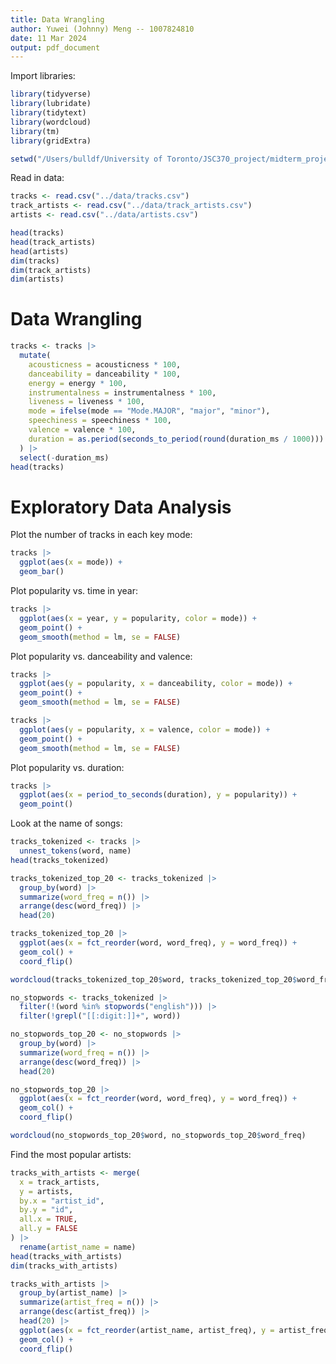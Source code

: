 ```yaml
---
title: Data Wrangling
author: Yuwei (Johnny) Meng -- 1007824810
date: 11 Mar 2024
output: pdf_document
---
```



Import libraries:

```r
library(tidyverse)
library(lubridate)
library(tidytext)
library(wordcloud)
library(tm)
library(gridExtra)
```

```r
setwd("/Users/bulldf/University of Toronto/JSC370_project/midterm_project")
```

Read in data:
```r
tracks <- read.csv("../data/tracks.csv")
track_artists <- read.csv("../data/track_artists.csv")
artists <- read.csv("../data/artists.csv")

head(tracks)
head(track_artists)
head(artists)
dim(tracks)
dim(track_artists)
dim(artists)
```

# Data Wrangling

```r
tracks <- tracks |>
  mutate(
    acousticness = acousticness * 100,
    danceability = danceability * 100,
    energy = energy * 100,
    instrumentalness = instrumentalness * 100,
    liveness = liveness * 100,
    mode = ifelse(mode == "Mode.MAJOR", "major", "minor"),
    speechiness = speechiness * 100,
    valence = valence * 100,
    duration = as.period(seconds_to_period(round(duration_ms / 1000)))
  ) |>
  select(-duration_ms)
head(tracks)
```

# Exploratory Data Analysis

Plot the number of tracks in each key mode:

```r
tracks |>
  ggplot(aes(x = mode)) +
  geom_bar()
```

Plot popularity vs. time in year:

```r
tracks |>
  ggplot(aes(x = year, y = popularity, color = mode)) +
  geom_point() +
  geom_smooth(method = lm, se = FALSE)
```

Plot popularity vs. danceability and valence:

```r
tracks |>
  ggplot(aes(y = popularity, x = danceability, color = mode)) +
  geom_point() +
  geom_smooth(method = lm, se = FALSE)

tracks |>
  ggplot(aes(y = popularity, x = valence, color = mode)) +
  geom_point() +
  geom_smooth(method = lm, se = FALSE)
```

Plot popularity vs. duration:

```r
tracks |>
  ggplot(aes(x = period_to_seconds(duration), y = popularity)) +
  geom_point()
```

Look at the name of songs:

```r
tracks_tokenized <- tracks |>
  unnest_tokens(word, name)
head(tracks_tokenized)

tracks_tokenized_top_20 <- tracks_tokenized |>
  group_by(word) |>
  summarize(word_freq = n()) |>
  arrange(desc(word_freq)) |>
  head(20)

tracks_tokenized_top_20 |>
  ggplot(aes(x = fct_reorder(word, word_freq), y = word_freq)) +
  geom_col() +
  coord_flip()

wordcloud(tracks_tokenized_top_20$word, tracks_tokenized_top_20$word_freq)

no_stopwords <- tracks_tokenized |>
  filter(!(word %in% stopwords("english"))) |>
  filter(!grepl("[[:digit:]]+", word))

no_stopwords_top_20 <- no_stopwords |>
  group_by(word) |>
  summarize(word_freq = n()) |>
  arrange(desc(word_freq)) |>
  head(20)

no_stopwords_top_20 |>
  ggplot(aes(x = fct_reorder(word, word_freq), y = word_freq)) +
  geom_col() +
  coord_flip()

wordcloud(no_stopwords_top_20$word, no_stopwords_top_20$word_freq)
```

Find the most popular artists:

```r
tracks_with_artists <- merge(
  x = track_artists,
  y = artists,
  by.x = "artist_id",
  by.y = "id",
  all.x = TRUE,
  all.y = FALSE
) |>
  rename(artist_name = name)
head(tracks_with_artists)
dim(tracks_with_artists)

tracks_with_artists |>
  group_by(artist_name) |>
  summarize(artist_freq = n()) |>
  arrange(desc(artist_freq)) |>
  head(20) |>
  ggplot(aes(x = fct_reorder(artist_name, artist_freq), y = artist_freq)) +
  geom_col() +
  coord_flip()
```